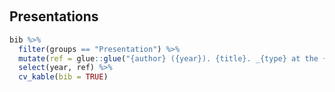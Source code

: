 
<br>

## Presentations

```r

bib %>% 
  filter(groups == "Presentation") %>% 
  mutate(ref = glue::glue("{author} ({year}). {title}. _{type} at the {shorttitle}, {address}_.<br><br>")) %>% 
  select(year, ref) %>% 
  cv_kable(bib = TRUE)
  
```